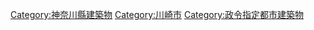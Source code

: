[[Category:神奈川縣建築物|Category:神奈川縣建築物]]
[[Category:川崎市|Category:川崎市]]
[[Category:政令指定都市建築物|Category:政令指定都市建築物]]